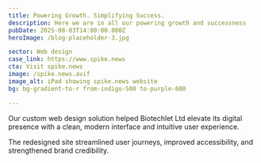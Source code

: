```yaml
---
title: Powering Growth. Simplifying Success.
description: Here we are in all our powering growth and successness
pubDate: 2025-08-03T14:00:00.000Z
heroImage: /blog-placeholder-3.jpg

sector: Web design
case_link: https://www.spike.news
cta: Visit spike.news
image: /spike.news.avif
image_alt: iPad showing spike.news website
bg: bg-gradient-to-r from-indigo-500 to-purple-600

---
```


Our custom web design solution helped Biotechlet Ltd elevate its digital presence with a clean, modern interface and intuitive user experience. 


The redesigned site streamlined user journeys, improved accessibility, and strengthened brand credibility.